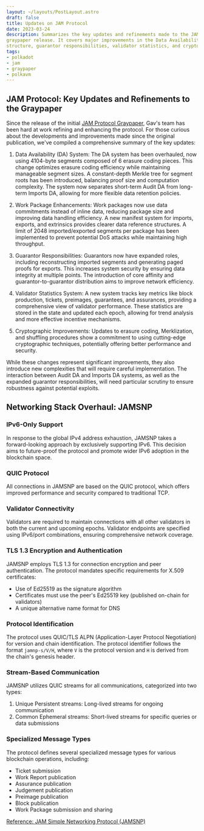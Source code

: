 ```yaml
---
layout: ~/layouts/PostLayout.astro
draft: false
title: Updates on JAM Protocol
date: 2023-03-24
description: Summarizes the key updates and refinements made to the JAM protocol since its initial
graypaper release. It covers major improvements in the Data Availability system, work package
structure, guarantor responsibilities, validator statistics, and cryptographic techniques. 
tags:
- polkadot
- jam
- graypaper
- polkavm
---
```


## JAM Protocol: Key Updates and Refinements to the Graypaper

Since the release of the initial [JAM Protocol Graypaper](https://graypaper.com), Gav's team has
been hard at work refining and enhancing the protocol. For those curious about the developments
and improvements made since the original publication, we've compiled a comprehensive summary of
the key updates:

1. Data Availability (DA) System: The DA system has been overhauled, now using 4104-byte segments
composed of 6 erasure coding pieces. This change optimizes erasure coding efficiency while
maintaining manageable segment sizes. A constant-depth Merkle tree for segment roots has been
introduced, balancing proof size and computation complexity. The system now separates short-term
Audit DA from long-term Imports DA, allowing for more flexible data retention policies.

2. Work Package Enhancements: Work packages now use data commitments instead of inline data,
reducing package size and improving data handling efficiency. A new manifest system for imports,
exports, and extrinsics provides clearer data reference structures. A limit of 2048
imported/exported segments per package has been implemented to prevent potential DoS attacks while
maintaining high throughput.

3. Guarantor Responsibilities: Guarantors now have expanded roles, including reconstructing
imported segments and generating paged proofs for exports. This increases system security by
ensuring data integrity at multiple points. The introduction of core affinity and
guarantor-to-guarantor distribution aims to improve network efficiency.

4. Validator Statistics System: A new system tracks key metrics like block production, tickets,
preimages, guarantees, and assurances, providing a comprehensive view of validator performance.
These statistics are stored in the state and updated each epoch, allowing for trend analysis and
more effective incentive mechanisms.

5. Cryptographic Improvements: Updates to erasure coding, Merklization, and shuffling procedures
show a commitment to using cutting-edge cryptographic techniques, potentially offering better
performance and security.

While these changes represent significant improvements, they also introduce new complexities that
will require careful implementation. The interaction between Audit DA and Imports DA systems, as
well as the expanded guarantor responsibilities, will need particular scrutiny to ensure
robustness against potential exploits.

## Networking Stack Overhaul: JAMSNP

### IPv6-Only Support

In response to the global IPv4 address exhaustion, JAMSNP takes a forward-looking approach by
exclusively supporting IPv6. This decision aims to future-proof the protocol and promote wider
IPv6 adoption in the blockchain space.

### QUIC Protocol

All connections in JAMSNP are based on the QUIC protocol, which offers improved performance and
security compared to traditional TCP.

### Validator Connectivity

Validators are required to maintain connections with all other validators in both the current
and upcoming epochs. Validator endpoints are specified using IPv6/port combinations, ensuring
comprehensive network coverage.

### TLS 1.3 Encryption and Authentication

JAMSNP employs TLS 1.3 for connection encryption and peer authentication. The protocol mandates
specific requirements for X.509 certificates:

- Use of Ed25519 as the signature algorithm
- Certificates must use the peer's Ed25519 key (published on-chain for validators)
- A unique alternative name format for DNS

### Protocol Identification

The protocol uses QUIC/TLS ALPN (Application-Layer Protocol Negotiation) for version and chain
identification. The protocol identifier follows the format `jamnp-s/V/H`, where `V` is the protocol
version and `H` is derived from the chain's genesis header.

### Stream-Based Communication

JAMSNP utilizes QUIC streams for all communications, categorized into two types:

1. Unique Persistent streams: Long-lived streams for ongoing communication
2. Common Ephemeral streams: Short-lived streams for specific queries or data submissions

### Specialized Message Types

The protocol defines several specialized message types for various blockchain operations, including:

- Ticket submission
- Work Report publication
- Assurance publication
- Judgement publication
- Preimage publication
- Block publication
- Work Package submission and sharing

[Reference: JAM Simple Networking Protocol (JAMSNP)](https://hackmd.io/@polkadot/jamsnp)
